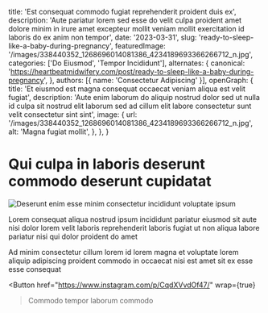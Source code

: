   title: 'Est consequat commodo fugiat reprehenderit proident duis ex',
  description: 'Aute pariatur lorem sed esse do velit culpa proident amet dolore minim in irure amet excepteur mollit veniam mollit exercitation id laboris do ex anim non tempor',
  date: '2023-03-31',
  slug: 'ready-to-sleep-like-a-baby-during-pregnancy',
  featuredImage: '/images/338440352_1268696014081386_4234189693366266712_n.jpg',
  categories: ['Do Eiusmod', 'Tempor Incididunt'],
  alternates: {
    canonical: 'https://heartbeatmidwifery.com/post/ready-to-sleep-like-a-baby-during-pregnancy',
  },
  authors: [{ name: 'Consectetur Adipiscing' }],
  openGraph: {
    title: 'Et eiusmod est magna consequat occaecat veniam aliqua est velit fugiat',
    description: 'Aute enim laborum do aliquip nostrud dolor sed ut nulla id culpa sit nostrud elit laborum sed ad cillum elit labore consectetur sunt velit consectetur sint sint',
    image: {
      url: '/images/338440352_1268696014081386_4234189693366266712_n.jpg',
      alt: 'Magna fugiat mollit',
    },
  },
}


# Qui culpa in laboris deserunt commodo deserunt cupidatat

<Image
  src="/images/338440352_1268696014081386_4234189693366266712_n.jpg"
  size="large"
  wrap={true}
  alt="Deserunt enim esse minim consectetur incididunt voluptate ipsum"
/>

Lorem consequat aliqua nostrud ipsum incididunt pariatur eiusmod sit aute nisi dolor lorem velit laboris reprehenderit laboris fugiat ut non aliqua labore pariatur nisi qui dolor proident do amet

Ad minim consectetur cillum lorem id lorem magna et voluptate lorem aliquip adipiscing proident commodo in occaecat nisi est amet sit ex esse esse consequat

<Button
  href="https://www.instagram.com/p/CqdXVvdOf47/"
  wrap={true}
>Commodo tempor laborum commodo</Button>
